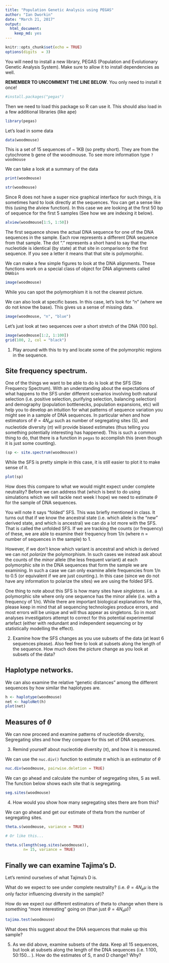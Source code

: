 ```yaml
---
title: "Population Genetic Analysis using PEGAS"
author: "Ian Dworkin"
date: "March 21, 2017"
output: 
  html_document: 
    keep_md: yes
---
```


```r
knitr::opts_chunk$set(echo = TRUE)
options(digits  = 3)
```

You will need to install a new library, PEGAS (Population and Evolutionary Genetic Analysis System). Make sure to allow it to install dependencies as well.

**REMEMBER TO UNCOMMENT THE LINE BELOW**. You only need to install it once!
```r
#install.packages("pegas")
```

Then we need to load this package so R can use it. This should also load in a few additional libraries (like ape)
```r
library(pegas)
```

Let's load in some data
```r
data(woodmouse)
```

This is a set of 15 sequences of ~ 1KB (so pretty short). They are from the cytochrome b gene of the woodmouse.
To see more information type `?woodmouse`

We can take a look at a summary of the data

```r
print(woodmouse)

str(woodmouse)
```

Since R does not have a super nice graphical interface for such things, it is sometimes hard to look directly at the sequences. You can get a sense like this (using the alview function). In this case we are looking at the first 50 bp of sequence for the first 5 samples (See how we are indexing it below).

```r
alview(woodmouse[1:5, 1:50])
```

The first sequence shows the actual DNA sequence for one of the DNA sequences in the sample. Each row represents a different DNA sequence from that sample. The dot "." represents a short hand to say that the nucleotide is identical (by state) at that site in comparison to the first sequence. If you see a letter it means that that site is polymorphic.

We can make a few simple figures to look at the DNA alignments. These functions work on a special class of object for DNA alignments called `DNAbin`

```r
image(woodmouse)
```

While you can spot the polymorphism it is not the clearest picture.

We can also look at specific bases. In this case, let's look for "n" (where we do not know the base). This gives us a sense of missing data.

```r
image(woodmouse, "n", "blue")
```

Let's just look at two sequences over a short stretch of the DNA (100 bp).

```r
image(woodmouse[1:2, 1:100])
grid(100, 2, col = "black")

```

1. Play around with this to try and locate some of the polymorphic regions in the sequence.


## Site frequency spectrum.

One of the things we want to be able to do is look at the SFS (Site Frequency Spectrum). With an understanding about the expectations of what happens to the SFS under different scenarios involving both natural selection (i.e. positive selection, purifying selection, balancing selection) and demography (population bottlenecks, population expansions, etc) will help you to develop an intuition for what patterns of sequence variation you might see in a sample of DNA sequences. In particular when and how estimators of $\theta = 4N_{e}\mu$ such as number of segregating sites (S), and nucleotide diversity ($\pi$) will provide biased estimates (thus telling you something potentially interesting has happened). This is such a common thing to do, that there is a function in `pegas` to accomplish this (even though it is just some counting).


```r
(sp <- site.spectrum(woodmouse))
```

While the SFS is pretty simple in this case, it is still easier to plot it to make sense of it.

```r
plot(sp)
```

How does this compare to what we would might expect under complete neutrality? Before we can address that (which is best to do using simulations which we will tackle next week I hope) we need to estimate $\theta$ for the sample of DNA sequences.

You will note it says "folded" SFS. This was briefly mentioned in class. It turns out that if we know the ancestral state (i.e. which allele is the "new" derived state, and which is ancestral) we can do a lot more with the SFS. That is called the unfolded SFS. If we are tracking the counts (or frequency) of these, we are able to examine their frequency from 1/n (where n = number of sequences in the sample) to 1.

However, if we don't know which variant is ancestral and which is derived we can not *polarize* the polymorphism. In such cases we instead ask about the counts of the *minor* allele (the less frequent variant) at each polymorphic site in the DNA sequences that form the sample we are examining. In such a case we can only examine allele frequencies from 1/n to 0.5 (or equivalent if we are just counting.). In this case (since we do not have any information to polarize the sites) we are using the folded SFS.

One thing to note about this SFS is how many sites have *singletons*. i.e. a polymorphic site where only one sequence has the minor allele (i.e. with a frequency of 1/n). While there are important biological explanations for this, please keep in mind that all sequencing technologies produce errors, and most errors will be unique and will thus appear as singletons. So in most analyses investigators attempt to correct for this potential experimental artefact (either with redundant and independent sequencing or by statistically modelling the effect).

2. Examine how the SFS changes as you use subsets of the data (at least 6 sequences please). Also feel free to look at subsets along the length of the sequence. How much does the picture change as you look at subsets of the data?

## Haplotype networks. 

We can also examine the relative "genetic distances" among the different sequences by how similar the haplotypes are.

```r
h <- haplotype(woodmouse)
net <- haploNet(h)
plot(net)
```


## Measures of $\theta$

We can now proceed and examine patterns of nucleotide diversity, Segregating sites and how they compare for this set of DNA sequences.

3. Remind yourself about nucleotide diversity ($\pi$), and how it is measured.

We can use the `nuc.div()` function to estimate $\pi$ which is an estimator of $\theta$
```r
nuc.div(woodmouse, pairwise.deletion = TRUE)
```

We can go ahead and calculate the number of segregating sites, S as well. The function below shows each site that is segregating.

```r
seg.sites(woodmouse)
```

4. How would you show how many segregating sites there are from this?

We can go ahead and get our estimate of theta from the number of segregating sites.

```r
theta.s(woodmouse, variance = TRUE)

# Or like this...

theta.s(length(seg.sites(woodmouse)), 
        n= 15, variance = TRUE)
```


## Finally we can examine Tajima's D. 

Let's remind ourselves of what Tajima's D is. 

What do we expect to see under complete neutrality? (i.e.  $\theta = 4N_{e}\mu$ is the only factor influencing diversity in the sample)?

How do we expect our different estimators of theta to change when there is something "more interesting" going on (than just $\theta = 4N_{e}\mu$)?

```r
tajima.test(woodmouse)
```

What does this suggest about the DNA sequences that make up this sample?

5. As we did above, examine subsets of the data. Keep all 15 sequences, but look at subsets along the length of the DNA sequences (i.e. 1:100, 50:150... ). How do the estimates of S, $\pi$ and D change? Why?

